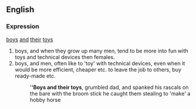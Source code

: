 ==English==

===Expression===
[[boy]]s [[and]] [[their]] [[toy]]s

# boys, and when they grow up many men, tend to be more into fun with toys and technical devices then females.
# boys, and men, often like to 'toy' with technical devices, even when it would be more efficient, cheaper etc. to leave the job to others, buy ready-made etc.
#:'''''Boys and their toys''', grumbled dad, and spanked his rascals on the bare with the broom stick he caught them stealing to 'make' a hobby horse